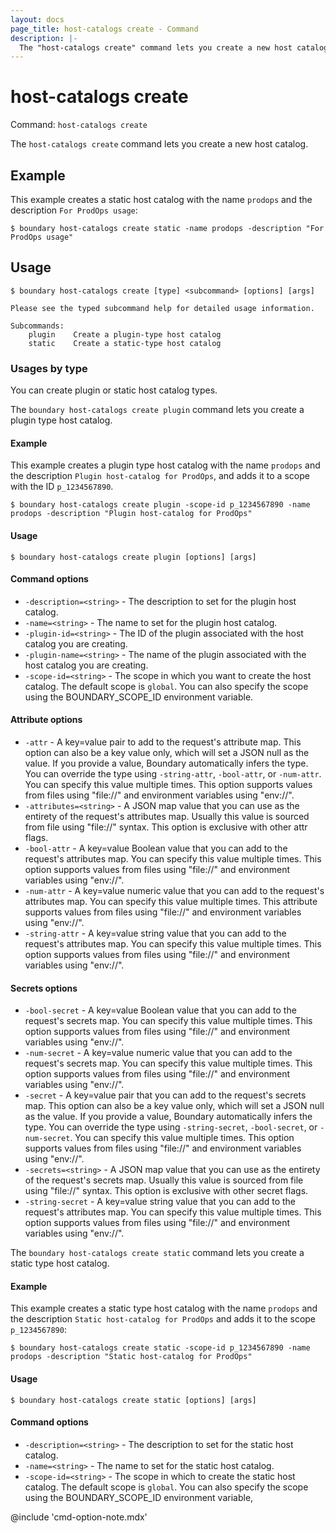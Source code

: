 ```yaml
---
layout: docs
page_title: host-catalogs create - Command
description: |-
  The "host-catalogs create" command lets you create a new host catalog.
---
```


# host-catalogs create

Command: `host-catalogs create`

The `host-catalogs create` command lets you create a new host catalog.

## Example

This example creates a static host catalog with the name `prodops` and the description `For ProdOps usage`:

```shell-session
$ boundary host-catalogs create static -name prodops -description "For ProdOps usage"
```

## Usage

<CodeBlockConfig hideClipboard>

```shell-session
$ boundary host-catalogs create [type] <subcommand> [options] [args]

Please see the typed subcommand help for detailed usage information.

Subcommands:
    plugin    Create a plugin-type host catalog
    static    Create a static-type host catalog
```

</CodeBlockConfig>

### Usages by type

You can create plugin or static host catalog types.

<Tabs>
<Tab heading="plugin">

The `boundary host-catalogs create plugin` command lets you create a plugin type host catalog.

#### Example

This example creates a plugin type host catalog with the name `prodops` and the description `Plugin host-catalog for ProdOps`, and adds it to a scope with the ID `p_1234567890`.

```shell-session
$ boundary host-catalogs create plugin -scope-id p_1234567890 -name prodops -description "Plugin host-catalog for ProdOps"
```

#### Usage

<CodeBlockConfig hideClipboard>

```shell-session
$ boundary host-catalogs create plugin [options] [args]
```

</CodeBlockConfig>

#### Command options

- `-description=<string>` - The description to set for the plugin host catalog.
- `-name=<string>` - The name to set for the plugin host catalog.
- `-plugin-id=<string>` - The ID of the plugin associated with the host catalog you are creating.
- `-plugin-name=<string>` - The name of the plugin associated with the host catalog you are creating.
- `-scope-id=<string>` - The scope in which you want to create the host catalog.
The default scope is `global`.
You can also specify the scope using the BOUNDARY_SCOPE_ID environment variable.

#### Attribute options

- `-attr` - A key=value pair to add to the request's attribute map.
This option can also be a key value only, which will set a JSON null as the value.
If you provide a value, Boundary automatically infers the type.
You can override the type using `-string-attr`, `-bool-attr`, or `-num-attr`.
You can specify this value multiple times.
This option supports values from files using "file://" and environment variables using "env://".
- `-attributes=<string>` - A JSON map value that you can use as the entirety of the request's attributes map.
Usually this value is sourced from file using "file://" syntax.
This option is exclusive with other attr flags.
- `-bool-attr` - A key=value Boolean value that you can add to the request's attributes map.
You can specify this value multiple times.
This option supports values from files using "file://" and environment variables using "env://".
- `-num-attr` - A key=value numeric value that you can add to the request's attributes map.
You can specify this value multiple times.
This attribute supports values from files using "file://" and environment variables using "env://".
- `-string-attr` - A key=value string value that you can add to the request's attributes map.
You can specify this value multiple times.
This option supports values from files using "file://" and environment variables using "env://".

#### Secrets options

- `-bool-secret` - A key=value Boolean value that you can add to the request's secrets map.
You can specify this value multiple times.
This option supports values from files using "file://" and environment variables using "env://".
- `-num-secret` - A key=value numeric value that you can add to the request's secrets map.
You can specify this value multiple times.
This option supports values from files using "file://" and environment variables using "env://".
- `-secret` - A key=value pair that you can add to the request's secrets map.
This option can also be a key value only, which will set a JSON null as the value.
If you provide a value, Boundary automatically infers the type.
You can override the type using `-string-secret`, `-bool-secret`, or `-num-secret`.
You can specify this value multiple times.
This option supports values from files using "file://" and environment variables using "env://".
- `-secrets=<string>` - A JSON map value that you can use as the entirety of the request's secrets map.
Usually this value is sourced from file using "file://" syntax.
This option is exclusive with other secret flags.
- `-string-secret` - A key=value string value that you can add to the request's attributes map.
You can specify this value multiple times.
This option supports values from files using "file://" and environment variables using "env://".

</Tab>

<Tab heading="static">

The `boundary host-catalogs create static` command lets you create a static type host catalog.

#### Example

This example creates a static type host catalog with the name `prodops` and the description `Static host-catalog for ProdOps` and adds it to the scope `p_1234567890`:

```shell-session
$ boundary host-catalogs create static -scope-id p_1234567890 -name prodops -description "Static host-catalog for ProdOps"
```

#### Usage

<CodeBlockConfig hideClipboard>

```shell-session
$ boundary host-catalogs create static [options] [args]
```

</CodeBlockConfig>

#### Command options

- `-description=<string>` - The description to set for the static host catalog.
- `-name=<string>` - The name to set for the static host catalog.
- `-scope-id=<string>` - The scope in which to create the static host catalog.
The default scope is `global`.
You can also specify the scope using the BOUNDARY_SCOPE_ID environment variable,

</Tab>
</Tabs>

@include 'cmd-option-note.mdx'